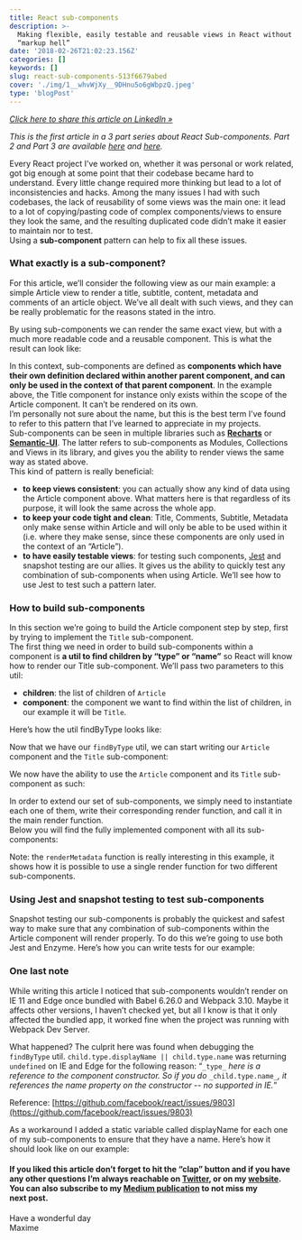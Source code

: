 ```yaml
---
title: React sub-components
description: >-
  Making flexible, easily testable and reusable views in React without ending in
  “markup hell”
date: '2018-02-26T21:02:23.156Z'
categories: []
keywords: []
slug: react-sub-components-513f6679abed
cover: './img/1__whvWjXy__9DHnu5o6gWbpzQ.jpeg'
type: 'blogPost'
---
```


[_Click here to share this article on LinkedIn »_](https://www.linkedin.com/cws/share?url=https%3A%2F%2Fitnext.io%2Freact-sub-components-513f6679abed)

_This is the first article in a 3 part series about React Sub-components. Part 2 and Part 3 are available_ [_here_](https://medium.com/maxime-heckel/react-sub-components-part-2-using-the-new-context-api-6f1c089acfe4) _and_ [_here_](https://medium.com/maxime-heckel/react-sub-components-part-3-whitelisting-sub-components-with-flow-b04f9bcf80c2)_._

Every React project I’ve worked on, whether it was personal or work related, got big enough at some point that their codebase became hard to understand. Every little change required more thinking but lead to a lot of inconsistencies and hacks. Among the many issues I had with such codebases, the lack of reusability of some views was the main one: it lead to a lot of copying/pasting code of complex components/views to ensure they look the same, and the resulting duplicated code didn’t make it easier to maintain nor to test.  
Using a **sub-component** pattern can help to fix all these issues.

### What exactly is a sub-component?

For this article, we’ll consider the following view as our main example: a simple Article view to render a title, subtitle, content, metadata and comments of an article object. We’ve all dealt with such views, and they can be really problematic for the reasons stated in the intro.

By using sub-components we can render the same exact view, but with a much more readable code and a reusable component. This is what the result can look like:

In this context, sub-components are defined as **components which have their own definition declared within another parent component, and can only be used in the context of that parent component**. In the example above, the Title component for instance only exists within the scope of the Article component. It can’t be rendered on its own.  
I’m personally not sure about the name, but this is the best term I’ve found to refer to this pattern that I’ve learned to appreciate in my projects.  
Sub-components can be seen in multiple libraries such as [**Recharts**](https://github.com/recharts/recharts) or [**Semantic-UI**](https://react.semantic-ui.com/). The latter refers to sub-components as Modules, Collections and Views in its library, and gives you the ability to render views the same way as stated above.  
This kind of pattern is really beneficial:

- **to keep views consistent**: you can actually show any kind of data using the Article component above. What matters here is that regardless of its purpose, it will look the same across the whole app.
- **to keep your code tight and clean**: Title, Comments, Subtitle, Metadata only make sense within Article and will only be able to be used within it (i.e. where they make sense, since these components are only used in the context of an “Article”).
- **to have easily testable views**: for testing such components, [Jest](https://facebook.github.io/jest/) and snapshot testing are our allies. It gives us the ability to quickly test any combination of sub-components when using Article. We’ll see how to use Jest to test such a pattern later.

### How to build sub-components

In this section we’re going to build the Article component step by step, first by trying to implement the `Title` sub-component.  
The first thing we need in order to build sub-components within a component is **a util to find children by “type” or “name”** so React will know how to render our Title sub-component. We’ll pass two parameters to this util:

- **children**: the list of children of `Article`
- **component**: the component we want to find within the list of children, in our example it will be `Title`.

Here’s how the util findByType looks like:

Now that we have our `findByType` util, we can start writing our `Article` component and the `Title` sub-component:

We now have the ability to use the `Article` component and its `Title` sub-component as such:

In order to extend our set of sub-components, we simply need to instantiate each one of them, write their corresponding render function, and call it in the main render function.  
Below you will find the fully implemented component with all its sub-components:

Note: the `renderMetadata` function is really interesting in this example, it shows how it is possible to use a single render function for two different sub-components.

### Using Jest and snapshot testing to test sub-components

Snapshot testing our sub-components is probably the quickest and safest way to make sure that any combination of sub-components within the Article component will render properly. To do this we’re going to use both Jest and Enzyme. Here’s how you can write tests for our example:

### One last note

While writing this article I noticed that sub-components wouldn’t render on IE 11 and Edge once bundled with Babel 6.26.0 and Webpack 3.10. Maybe it affects other versions, I haven’t checked yet, but all I know is that it only affected the bundled app, it worked fine when the project was running with Webpack Dev Server.

What happened? The culprit here was found when debugging the `findByType` util. `child.type.displayName || child.type.name` was returning `undefined` on IE and Edge for the following reason: “`_type_` _here is a reference to the component constructor. So if you do_ `_child.type.name_`_, it references the name property on the constructor -- no supported in IE._”

Reference: [https://github.com/facebook/react/issues/9803](https://github.com/facebook/react/issues/9803)

As a workaround I added a static variable called displayName for each one of my sub-components to ensure that they have a name. Here’s how it should look like on our example:

#### If you liked this article don’t forget to hit the “clap” button and if you have any other questions I’m always reachable on [Twitter](http://twitter.com/MaximeHeckel), or on my [website](https://maximeheckel.com). You can also subscribe to my [Medium publication](https://medium.com/maxime-heckel) to not miss my next post.

Have a wonderful day  
Maxime
